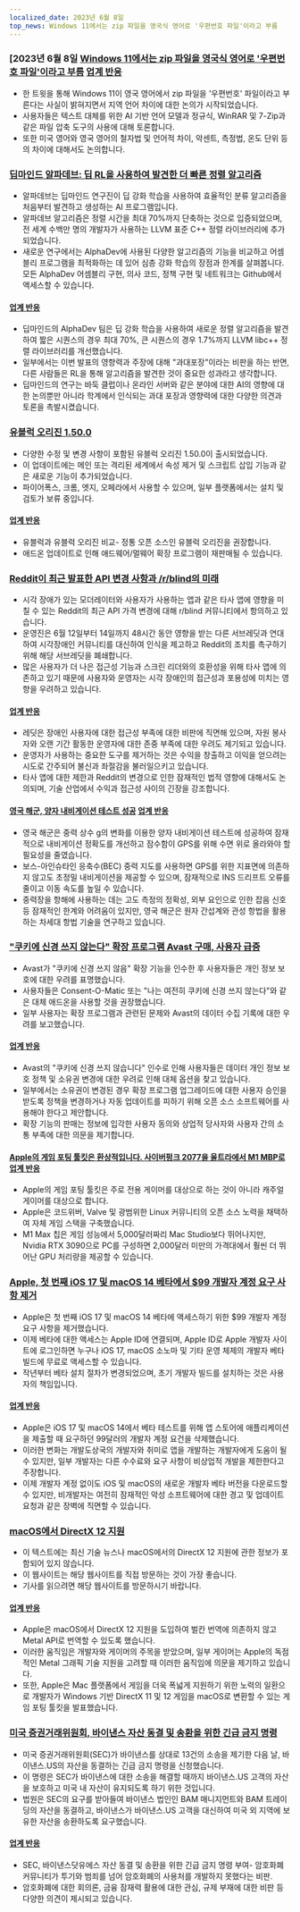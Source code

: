 ```yaml
---
localized_date: 2023년 6월 8일
top_news: Windows 11에서는 zip 파일을 영국식 영어로 '우편번호 파일'이라고 부름
---
```




<CallToAction />

<Steps>

### [2023년 6월 8일 [Windows 11에서는 zip 파일을 영국식 영어로 '우편번호 파일'이라고 부름](https://twitter.com/JymFox/status/1665799627377975300) [업계 반응](http://news.ycombinator.com/item?id=36231313)

- 한 트윗을 통해 Windows 11이 영국 영어에서 zip 파일을 '우편번호' 파일이라고 부른다는 사실이 밝혀지면서 지역 언어 차이에 대한 논의가 시작되었습니다.
- 사용자들은 텍스트 대체를 위한 AI 기반 언어 모델과 정규식, WinRAR 및 7-Zip과 같은 파일 압축 도구의 사용에 대해 토론합니다.
- 또한 미국 영어와 영국 영어의 철자법 및 언어적 차이, 악센트, 측정법, 온도 단위 등의 차이에 대해서도 논의합니다.

### [딥마인드 알파데브: 딥 RL을 사용하여 발견한 더 빠른 정렬 알고리즘](https://www.nature.com/articles/s41586-023-06004-9)

- 알파데브는 딥마인드 연구진이 딥 강화 학습을 사용하여 효율적인 분류 알고리즘을 처음부터 발견하고 생성하는 AI 프로그램입니다.
- 알파데브 알고리즘은 정렬 시간을 최대 70%까지 단축하는 것으로 입증되었으며, 전 세계 수백만 명의 개발자가 사용하는 LLVM 표준 C++ 정렬 라이브러리에 추가되었습니다.
- 새로운 연구에서는 AlphaDev에 사용된 다양한 알고리즘의 기능을 비교하고 어셈블리 프로그램을 최적화하는 데 있어 심층 강화 학습의 장점과 한계를 살펴봅니다. 모든 AlphaDev 어셈블리 구현, 의사 코드, 정책 구현 및 네트워크는 Github에서 액세스할 수 있습니다.

#### [업계 반응](http://news.ycombinator.com/item?id=36228125)

- 딥마인드의 AlphaDev 팀은 딥 강화 학습을 사용하여 새로운 정렬 알고리즘을 발견하여 짧은 시퀀스의 경우 최대 70%, 큰 시퀀스의 경우 1.7%까지 LLVM libc++ 정렬 라이브러리를 개선했습니다.
- 일부에서는 이번 발표의 영향력과 주장에 대해 "과대포장"이라는 비판을 하는 반면, 다른 사람들은 RL을 통해 알고리즘을 발견한 것이 중요한 성과라고 생각합니다.
- 딥마인드의 연구는 바둑 클럽이나 온라인 서버와 같은 분야에 대한 AI의 영향에 대한 논의뿐만 아니라 학계에서 인식되는 과대 포장과 영향력에 대한 다양한 의견과 토론을 촉발시켰습니다.

### [유블럭 오리진 1.50.0](https://github.com/gorhill/uBlock/releases/tag/1.50.0)

- 다양한 수정 및 변경 사항이 포함된 유블럭 오리진 1.50.0이 출시되었습니다.
- 이 업데이트에는 메인 또는 격리된 세계에서 속성 제거 및 스크립트 삽입 기능과 같은 새로운 기능이 추가되었습니다.
- 파이어폭스, 크롬, 엣지, 오페라에서 사용할 수 있으며, 일부 플랫폼에서는 설치 및 검토가 보류 중입니다.

#### [업계 반응](http://news.ycombinator.com/item?id=36227411)

- 유블럭과 유블럭 오리진 비교- 정통 오픈 소스인 유블럭 오리진을 권장합니다.
- 애드온 업데이트로 인해 애드웨어/멀웨어 확장 프로그램이 재판매될 수 있습니다.

### [Reddit이 최근 발표한 API 변경 사항과 /r/blind의 미래](https://old.reddit.com/r/Blind/comments/13zr8h2/reddits_recently_announced_api_changes_and_the/)

- 시각 장애가 있는 모더레이터와 사용자가 사용하는 앱과 같은 타사 앱에 영향을 미칠 수 있는 Reddit의 최근 API 가격 변경에 대해 r/blind 커뮤니티에서 항의하고 있습니다.
- 운영진은 6월 12일부터 14일까지 48시간 동안 영향을 받는 다른 서브레딧과 연대하여 시각장애인 커뮤니티를 대신하여 인식을 제고하고 Reddit의 조치를 촉구하기 위해 해당 서브레딧을 폐쇄합니다.
- 많은 사용자가 더 나은 접근성 기능과 스크린 리더와의 호환성을 위해 타사 앱에 의존하고 있기 때문에 사용자와 운영자는 시각 장애인의 접근성과 포용성에 미치는 영향을 우려하고 있습니다.

#### [업계 반응](http://news.ycombinator.com/item?id=36231016)

- 레딧은 장애인 사용자에 대한 접근성 부족에 대한 비판에 직면해 있으며, 자원 봉사자와 오랜 기간 활동한 운영자에 대한 존중 부족에 대한 우려도 제기되고 있습니다.
- 운영자가 사용하는 중요한 도구를 제거하는 것은 수익을 창출하고 이익을 얻으려는 시도로 간주되어 불신과 좌절감을 불러일으키고 있습니다.
- 타사 앱에 대한 제한과 Reddit의 변경으로 인한 잠재적인 법적 영향에 대해서도 논의되며, 기술 산업에서 수익과 접근성 사이의 긴장을 강조합니다.

#### [영국 해군, 양자 내비게이션 테스트 성공](https://thequantuminsider.com/2023/06/06/royal-navy-says-quantum-navigation-test-a-success/) [업계 반응](http://news.ycombinator.com/item?id=36222625)

- 영국 해군은 중력 상수 g의 변화를 이용한 양자 내비게이션 테스트에 성공하여 잠재적으로 내비게이션 정확도를 개선하고 잠수함이 GPS를 위해 수면 위로 올라와야 할 필요성을 줄였습니다.
- 보스-아인슈타인 응축수(BEC) 중력 지도를 사용하면 GPS를 위한 지표면에 의존하지 않고도 초정밀 내비게이션을 제공할 수 있으며, 잠재적으로 INS 드리프트 오류를 줄이고 이동 속도를 높일 수 있습니다.
- 중력장을 항해에 사용하는 데는 고도 측정의 정확성, 외부 요인으로 인한 잡음 신호 등 잠재적인 한계와 어려움이 있지만, 영국 해군은 원자 간섭계와 관성 항법을 활용하는 차세대 항법 기술을 연구하고 있습니다.

### ["쿠키에 신경 쓰지 않는다" 확장 프로그램 Avast 구매, 사용자 급증](https://addons.mozilla.org/en-US/firefox/addon/i-dont-care-about-cookies/reviews/?score=1&utm_content=addons-manager-reviews-link&utm_medium=firefox-browser&utm_source=firefox-browser)

- Avast가 "쿠키에 신경 쓰지 않음" 확장 기능을 인수한 후 사용자들은 개인 정보 보호에 대한 우려를 표명했습니다.
- 사용자들은 Consent-O-Matic 또는 "나는 여전히 쿠키에 신경 쓰지 않는다"와 같은 대체 애드온을 사용할 것을 권장했습니다.
- 일부 사용자는 확장 프로그램과 관련된 문제와 Avast의 데이터 수집 기록에 대한 우려를 보고했습니다.

#### [업계 반응](http://news.ycombinator.com/item?id=36233068)

- Avast의 "쿠키에 신경 쓰지 않습니다" 인수로 인해 사용자들은 데이터 개인 정보 보호 정책 및 소유권 변경에 대한 우려로 인해 대체 옵션을 찾고 있습니다.
- 일부에서는 소유권이 변경된 경우 확장 프로그램 업그레이드에 대한 사용자 승인을 받도록 정책을 변경하거나 자동 업데이트를 피하기 위해 오픈 소스 소프트웨어를 사용해야 한다고 제안합니다.
- 확장 기능의 판매는 정보에 입각한 사용자 동의와 상업적 당사자와 사용자 간의 소통 부족에 대한 의문을 제기합니다.

#### [Apple의 게임 포팅 툴킷은 환상적입니다. 사이버펑크 2077을 울트라에서 M1 MBP로](https://twitter.com/isaacmarovitz/status/1666209780031971341) [업계 반응](http://news.ycombinator.com/item?id=36223927)

- Apple의 게임 포팅 툴킷은 주로 전용 게이머를 대상으로 하는 것이 아니라 캐주얼 게이머를 대상으로 합니다.
- Apple은 코드위버, Valve 및 광범위한 Linux 커뮤니티의 오픈 소스 노력을 채택하여 자체 게임 스택을 구축했습니다.
- M1 Max 칩은 게임 성능에서 5,000달러짜리 Mac Studio보다 뛰어나지만, Nvidia RTX 3090으로 PC를 구성하면 2,000달러 미만의 가격대에서 훨씬 더 뛰어난 GPU 처리량을 제공할 수 있습니다.

### [Apple, 첫 번째 iOS 17 및 macOS 14 베타에서 $99 개발자 계정 요구 사항 제거](https://arstechnica.com/gadgets/2023/06/how-to-install-ios-17-and-macos-14-developer-betas-now-that-anyone-can-do-it/)

- Apple은 첫 번째 iOS 17 및 macOS 14 베타에 액세스하기 위한 $99 개발자 계정 요구 사항을 제거했습니다.
- 이제 베타에 대한 액세스는 Apple ID에 연결되며, Apple ID로 Apple 개발자 사이트에 로그인하면 누구나 iOS 17, macOS 소노마 및 기타 운영 체제의 개발자 베타 빌드에 무료로 액세스할 수 있습니다.
- 작년부터 베타 설치 절차가 변경되었으며, 초기 개발자 빌드를 설치하는 것은 사용자의 책임입니다.

#### [업계 반응](http://news.ycombinator.com/item?id=36230839)

- Apple은 iOS 17 및 macOS 14에서 베타 테스트를 위해 앱 스토어에 애플리케이션을 제출할 때 요구하던 99달러의 개발자 계정 요건을 삭제했습니다.
- 이러한 변화는 개발도상국의 개발자와 취미로 앱을 개발하는 개발자에게 도움이 될 수 있지만, 일부 개발자는 다른 수수료와 요구 사항이 비상업적 개발을 제한한다고 주장합니다.
- 이제 개발자 계정 없이도 iOS 및 macOS의 새로운 개발자 베타 버전을 다운로드할 수 있지만, 비개발자는 여전히 잠재적인 악성 소프트웨어에 대한 경고 및 업데이트 요청과 같은 장벽에 직면할 수 있습니다.

### [macOS에서 DirectX 12 지원](https://twitter.com/andytizer/status/1666131239575728130)

- 이 텍스트에는 최신 기술 뉴스나 macOS에서의 DirectX 12 지원에 관한 정보가 포함되어 있지 않습니다.
- 이 웹사이트는 해당 웹사이트를 직접 방문하는 것이 가장 좋습니다.
- 기사를 읽으려면 해당 웹사이트를 방문하시기 바랍니다.

#### [업계 반응](http://news.ycombinator.com/item?id=36222266)

- Apple은 macOS에서 DirectX 12 지원을 도입하여 벌칸 번역에 의존하지 않고 Metal API로 번역할 수 있도록 했습니다.
- 이러한 움직임은 개발자와 게이머의 주목을 받았으며, 일부 게이머는 Apple의 독점적인 Metal 그래픽 기술 지원을 고려할 때 이러한 움직임에 의문을 제기하고 있습니다.
- 또한, Apple은 Mac 플랫폼에서 게임을 더욱 폭넓게 지원하기 위한 노력의 일환으로 개발자가 Windows 기반 DirectX 11 및 12 게임을 macOS로 변환할 수 있는 게임 포팅 툴킷을 발표했습니다.

### [미국 증권거래위원회, 바이낸스 자산 동결 및 송환을 위한 긴급 금지 명령](https://www.kitco.com/news/2023-06-07/SEC-granted-emergency-restraining-order-to-freeze-repatriate-Binance-US-assets.html)

- 미국 증권거래위원회(SEC)가 바이낸스를 상대로 13건의 소송을 제기한 다음 날, 바이낸스.US의 자산을 동결하는 긴급 금지 명령을 신청했습니다.
- 이 명령은 SEC가 바이낸스에 대한 소송을 해결할 때까지 바이낸스.US 고객의 자산을 보호하고 미국 내 자산이 유지되도록 하기 위한 것입니다.
- 법원은 SEC의 요구를 받아들여 바이낸스 법인인 BAM 매니지먼트와 BAM 트레이딩의 자산을 동결하고, 바이낸스가 바이낸스.US 고객을 대신하여 미국 외 지역에 보유한 자산을 송환하도록 요구했습니다.

#### [업계 반응](http://news.ycombinator.com/item?id=36235143)

- SEC, 바이낸스닷유에스 자산 동결 및 송환을 위한 긴급 금지 명령 부여- 암호화폐 커뮤니티가 투기와 범죄를 넘어 암호화폐의 사용처를 개발하지 못했다는 비판.
- 암호화폐에 대한 회의론, 금융 잠재력 활용에 대한 관심, 규제 부재에 대한 비판 등 다양한 의견이 제시되고 있습니다.

</Steps>
